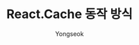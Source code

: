 ---
title: 'React.Cache 동작 방식'
description: 'dream-css-tool 코드를 들여다 보다... 궁금해졌다.'
author: 'Yongseok'
pubDate: 'Jan 20 2024'
isSolved: true
---